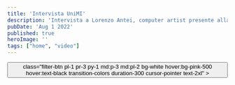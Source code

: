 ```yaml
---
title: 'Intervista UniMI'
description: 'Intervista a Lorenzo Antei, computer artist presente alla mostra Liberare Arte da Artisti su Giacomo Verde al Camec della Spezia'
pubDate: 'Aug 1 2022'
published: true
heroImage: ''
tags: ["home", "video"]
---
```



<Button label="Vai all'intervista" href="https://hdl.handle.net/2434/947604">
    class="filter-btn pl-1 pr-3 py-1 md:p-3 md:pl-2 bg-white hover:bg-pink-500 hover:text-black transition-colors duration-300 cursor-pointer text-2xl"
    >
</Button>